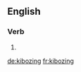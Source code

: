 ==English==

===Verb===
{{head|en|present participle}}

# {{present participle of|kiboze|lang=en}}

[[de:kibozing]]
[[fr:kibozing]]